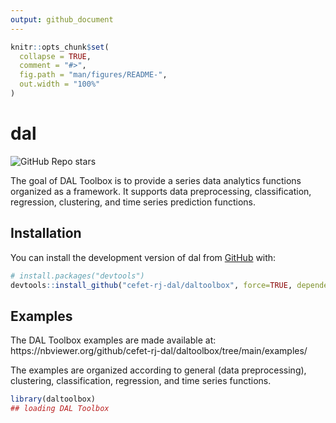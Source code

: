 ```yaml
---
output: github_document
---
```


<!-- README.md is generated from README.Rmd. Please edit that file -->

```r
knitr::opts_chunk$set(
  collapse = TRUE,
  comment = "#>",
  fig.path = "man/figures/README-",
  out.width = "100%"
)
```

# dal

<!-- badges: start -->
![GitHub Repo stars](https://img.shields.io/github/stars/cefet-rj-dal/dal?logo=Github)
<!-- badges: end -->

The goal of DAL Toolbox is to provide a series data analytics functions organized as a framework. 
It supports data preprocessing, classification, regression, clustering, and time series prediction functions. 

## Installation

You can install the development version of dal from [GitHub](https://github.com/) with:

``` r
# install.packages("devtools")
devtools::install_github("cefet-rj-dal/daltoolbox", force=TRUE, dependencies=FALSE, upgrade="never", build_vignettes = TRUE)
```

## Examples

The DAL Toolbox examples are made available at:
https://nbviewer.org/github/cefet-rj-dal/daltoolbox/tree/main/examples/

The examples are organized according to general (data preprocessing), clustering, classification, regression, and time series functions. 

```r
library(daltoolbox)
## loading DAL Toolbox
```

